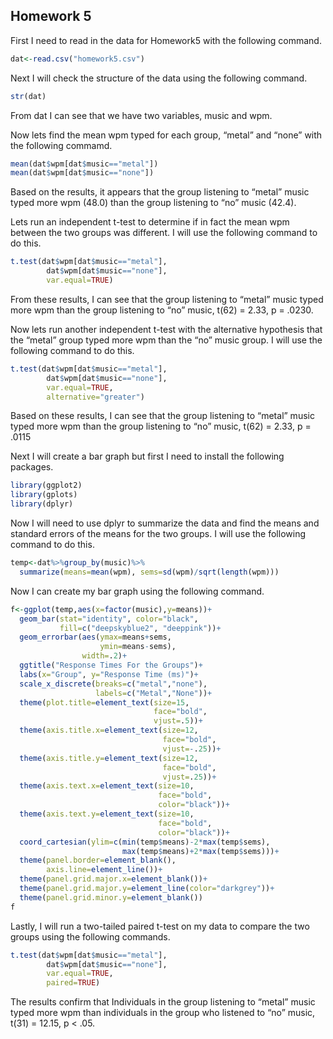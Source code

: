 ## Homework 5

<!--
Set the working directory.
No Rchunk is needed to accomplish this.
-->



<!--
Read in the homework5.csv data. For each of the following steps you
should preface your R commands with some plain English explanation.
The data are fabricated and include the number of words per minute
that people can type when listening to no music and when listening
to heavy metal.
-->

First I need to read in the data for Homework5 with the following command.
```r
dat<-read.csv("homework5.csv")
```
<!--
Check the structure of the data.
-->

Next I will check the structure of the data using the following command.
```r
str(dat)
```
From dat I can see that we have two variables, music and wpm.

<!--
Find the mean words per minute for the two groups.
-->

Now lets find the mean wpm typed for each group, "metal" and "none" with the following commamd.
```r
mean(dat$wpm[dat$music=="metal"])
mean(dat$wpm[dat$music=="none"])
```
Based on the results, it appears that the group listening to "metal" music typed more wpm (48.0) than the group listening to "no" music (42.4).

<!--
Run an independent t-test to determine if the mean wpm for the
no music group is different from the mean wpm from heavy metal
group. Interpret the results of your analysis after you run it.
-->
Lets run an independent t-test to determine if in fact the mean wpm between the two groups was different. I will use the following command to do this.
```r
t.test(dat$wpm[dat$music=="metal"],
        dat$wpm[dat$music=="none"],
        var.equal=TRUE)
```
From these results, I can see that the group listening to "metal" music typed more wpm than the group listening to "no" music, t(62) = 2.33, p = .0230.

<!--
Run another independent t-test with the alternative hypothesis that
the heavy metal group types faster than the no music group. Interpret
the results of your analyses.
-->

Now lets run another independent t-test with the alternative hypothesis that the "metal" group typed more wpm than the "no" music group. I will use the following command to do this.
```r
t.test(dat$wpm[dat$music=="metal"],
        dat$wpm[dat$music=="none"],
        var.equal=TRUE,
        alternative="greater")
```
Based on these results, I can see that the group listening to "metal" music typed more wpm than the group listening to "no" music, t(62) = 2.33, p = .0115

<!--
Create a bar graph of the data.
-->

Next I will create a bar graph but first I need to install the following packages.
```r
library(ggplot2)
library(gplots)
library(dplyr)
```
Now I will need to use dplyr to summarize the data and find the means and standard errors of the means for the two groups.  I will use the following command to do this.
```r
temp<-dat%>%group_by(music)%>%
  summarize(means=mean(wpm), sems=sd(wpm)/sqrt(length(wpm)))
```  
Now I can create my bar graph using the following command.  
```r
f<-ggplot(temp,aes(x=factor(music),y=means))+
  geom_bar(stat="identity", color="black",
           fill=c("deepskyblue2", "deeppink"))+
  geom_errorbar(aes(ymax=means+sems,
                    ymin=means-sems),
                width=.2)+
  ggtitle("Response Times For the Groups")+
  labs(x="Group", y="Response Time (ms)")+
  scale_x_discrete(breaks=c("metal","none"),
                   labels=c("Metal","None"))+
  theme(plot.title=element_text(size=15,
                                face="bold",
                                vjust=.5))+
  theme(axis.title.x=element_text(size=12,
                                  face="bold",
                                  vjust=-.25))+
  theme(axis.title.y=element_text(size=12,
                                  face="bold",
                                  vjust=.25))+
  theme(axis.text.x=element_text(size=10,
                                 face="bold",
                                 color="black"))+
  theme(axis.text.y=element_text(size=10,
                                 face="bold",
                                 color="black"))+
  coord_cartesian(ylim=c(min(temp$means)-2*max(temp$sems),
                         max(temp$means)+2*max(temp$sems)))+
  theme(panel.border=element_blank(),
        axis.line=element_line())+
  theme(panel.grid.major.x=element_blank())+
  theme(panel.grid.major.y=element_line(color="darkgrey"))+
  theme(panel.grid.minor.y=element_blank())
f
```
<!--
Conduct and interpret a two-tailed paired t-test on the data.
-->

Lastly, I will run a two-tailed paired t-test on my data to compare the two groups using the following commands.
```r
t.test(dat$wpm[dat$music=="metal"],
        dat$wpm[dat$music=="none"],
        var.equal=TRUE,
        paired=TRUE)
```        
The results confirm that Individuals in the group listening to "metal" music typed more wpm than individuals in the group who listened to "no" music, t(31) = 12.15, p < .05.